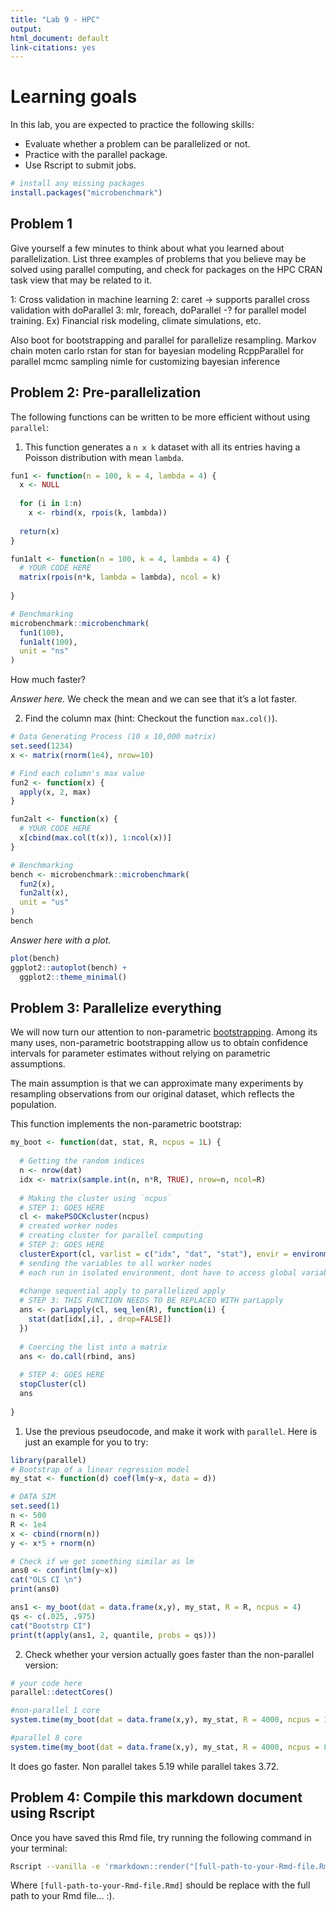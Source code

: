 ---
title: "Lab 9 - HPC"
output: 
html_document: default
link-citations: yes
---

# Learning goals

In this lab, you are expected to practice the following skills:

- Evaluate whether a problem can be parallelized or not.
- Practice with the parallel package.
- Use Rscript to submit jobs.

```{r echo=FALSE, eval = FALSE}
# install any missing packages
install.packages("microbenchmark")
```

## Problem 1

Give yourself a few minutes to think about what you learned about parallelization. List three
examples of problems that you believe may be solved using parallel computing,
and check for packages on the HPC CRAN task view that may be related to it.

1: Cross validation in machine learning
2: caret -> supports parallel cross validation with doParallel
3: mlr, foreach, doParallel -? for parallel model training. Ex) Financial risk modeling, climate simulations, etc.

Also boot for bootstrapping and parallel for parallelize resampling.
Markov chain moten carlo
rstan for stan for bayesian modeling
RcppParallel for parallel mcmc sampling
nimle for customizing bayesian inference

## Problem 2: Pre-parallelization

The following functions can be written to be more efficient without using
`parallel`:

1. This function generates a `n x k` dataset with all its entries having a Poisson distribution with mean `lambda`.

```{r p2-fun1}
fun1 <- function(n = 100, k = 4, lambda = 4) {
  x <- NULL
  
  for (i in 1:n)
    x <- rbind(x, rpois(k, lambda))
  
  return(x)
}

fun1alt <- function(n = 100, k = 4, lambda = 4) {
  # YOUR CODE HERE
  matrix(rpois(n*k, lambda = lambda), ncol = k)
  
}

# Benchmarking
microbenchmark::microbenchmark(
  fun1(100),
  fun1alt(100),
  unit = "ns"
)
```

How much faster?

_Answer here._
We check the mean and we can see that it's a lot faster.


2.  Find the column max (hint: Checkout the function `max.col()`).

```{r p2-fun2}
# Data Generating Process (10 x 10,000 matrix)
set.seed(1234)
x <- matrix(rnorm(1e4), nrow=10)

# Find each column's max value
fun2 <- function(x) {
  apply(x, 2, max)
}

fun2alt <- function(x) {
  # YOUR CODE HERE
  x[cbind(max.col(t(x)), 1:ncol(x))]
}

# Benchmarking
bench <- microbenchmark::microbenchmark(
  fun2(x),
  fun2alt(x),
  unit = "us"
)
bench
```

_Answer here with a plot._
```{r}
plot(bench)
ggplot2::autoplot(bench) +
  ggplot2::theme_minimal()
```


## Problem 3: Parallelize everything

We will now turn our attention to non-parametric 
[bootstrapping](https://en.wikipedia.org/wiki/Bootstrapping_(statistics)).
Among its many uses, non-parametric bootstrapping allow us to obtain confidence
intervals for parameter estimates without relying on parametric assumptions.

The main assumption is that we can approximate many experiments by resampling
observations from our original dataset, which reflects the population. 

This function implements the non-parametric bootstrap:

```{r p3-boot-fun}
my_boot <- function(dat, stat, R, ncpus = 1L) {
  
  # Getting the random indices
  n <- nrow(dat)
  idx <- matrix(sample.int(n, n*R, TRUE), nrow=n, ncol=R)
 
  # Making the cluster using `ncpus`
  # STEP 1: GOES HERE
  cl <- makePSOCKcluster(ncpus)
  # created worker nodes
  # creating cluster for parallel computing
  # STEP 2: GOES HERE
  clusterExport(cl, varlist = c("idx", "dat", "stat"), envir = environment())
  # sending the variables to all worker nodes
  # each run in isolated environment, dont have to access global variables.
  
  #change sequential apply to parallelized apply
  # STEP 3: THIS FUNCTION NEEDS TO BE REPLACED WITH parLapply
  ans <- parLapply(cl, seq_len(R), function(i) {
    stat(dat[idx[,i], , drop=FALSE])
  })
  
  # Coercing the list into a matrix
  ans <- do.call(rbind, ans)
  
  # STEP 4: GOES HERE
  stopCluster(cl)
  ans
  
}
```

1. Use the previous pseudocode, and make it work with `parallel`. Here is just an example for you to try:

```{r p3-test-boot}
library(parallel)
# Bootstrap of a linear regression model
my_stat <- function(d) coef(lm(y~x, data = d))

# DATA SIM
set.seed(1)
n <- 500 
R <- 1e4
x <- cbind(rnorm(n)) 
y <- x*5 + rnorm(n)

# Check if we get something similar as lm
ans0 <- confint(lm(y~x))
cat("OLS CI \n")
print(ans0)

ans1 <- my_boot(dat = data.frame(x,y), my_stat, R = R, ncpus = 4)
qs <- c(.025, .975)
cat("Bootstrp CI")
print(t(apply(ans1, 2, quantile, probs = qs)))
```

2. Check whether your version actually goes faster than the non-parallel version:

```{r benchmark-problem3}
# your code here
parallel::detectCores()

#non-parallel 1 core
system.time(my_boot(dat = data.frame(x,y), my_stat, R = 4000, ncpus = 1L))

#parallel 8 core
system.time(my_boot(dat = data.frame(x,y), my_stat, R = 4000, ncpus = 8L))
```

It does go faster. Non parallel takes 5.19 while parallel takes 3.72.

## Problem 4: Compile this markdown document using Rscript

Once you have saved this Rmd file, try running the following command
in your terminal:

```bash
Rscript --vanilla -e 'rmarkdown::render("[full-path-to-your-Rmd-file.Rmd]")' &
```

Where `[full-path-to-your-Rmd-file.Rmd]` should be replace with the full path to
your Rmd file... :).


